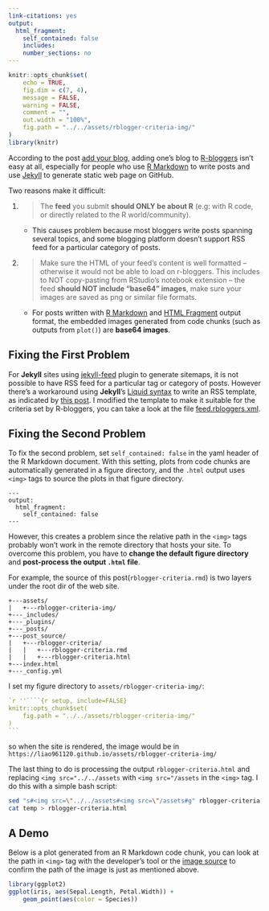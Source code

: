 ```yaml
---
link-citations: yes
output:
  html_fragment:
    self_contained: false
    includes:
    number_sections: no
---
```

<!--For external images, set self_contained: false-->

<!--yaml
---
layout: post
mermaid: false
mathjax2: false
mathjax: false
highlight: true
title: "Making Jekyll Blog Suitable for R-bloggers"
description: "A demo for fixing problems that may be encountered when one wants to add blog to R-bloggers."
tags: [R-bloggers, R Markdown, Jekyll, Web Page]
---
yaml-->

```r
knitr::opts_chunk$set(
	echo = TRUE,
	fig.dim = c(7, 4),
	message = FALSE,
	warning = FALSE,
	comment = "",
	out.width = "100%",
	fig.path = "../../assets/rblogger-criteria-img/"
)
library(knitr)
```

According to the post [add your blog](https://www.r-bloggers.com/add-your-blog/page/5/), adding one's blog to [R-bloggers](https://www.r-bloggers.com/) isn't easy at all, especially for people who use [R Markdown](https://rmarkdown.rstudio.com) to write posts and use [Jekyll](https://jekyllrb.com/) to generate static web page on GitHub.
<!--more-->

Two reasons make it difficult:

1. > The **feed** you submit **should ONLY be about R** (e.g: with R code, or directly related to the R world/community).
    - This causes problem because most bloggers write posts spanning several topics, and some blogging platform doesn't support RSS feed for a particular category of posts.

2. > Make sure the HTML of your feed’s content is well formatted – otherwise it would not be able to load on r-bloggers. This includes to NOT copy-pasting from RStudio’s notebook extension – the feed **should NOT include “base64” images**, make sure your images are saved as png or similar file formats.
    - For posts written with [R Markdown](https://rmarkdown.rstudio.com) and [HTML Fragment](https://rmarkdown.rstudio.com/html_fragment_format.html) output format, the embedded images generated from code chunks (such as outputs from `plot()`) are **base64 images**.


## Fixing the First Problem

For **Jekyll** sites using [jekyll-feed](https://github.com/jekyll/jekyll-feed) plugin to generate sitemaps, it is not possible to have RSS feed for a particular tag or category of posts. However there's a workaround using **Jekyll**'s [Liquid syntax](https://shopify.github.io/liquid/) to write an RSS template, as indicated by [this post](https://devblog.dymel.pl/2017/02/09/category-rss-feed-in-jekyll/). I modified the template to make it suitable for the criteria set by R-bloggers, you can take a look at the file [feed.rbloggers.xml](https://github.com/liao961120/liao961120.github.io/blob/master/feed.rbloggers.xml).


## Fixing the Second Problem

To fix the second problem, set `self_contained: false` in the yaml header of the R Markdown document. With this setting, plots from code chunks are automatically generated in a figure directory, and the `.html` output uses `<img>` tags to source the plots in that figure directory.

```
---
output:
  html_fragment:
    self_contained: false
---
```

However, this creates a problem since the relative path in the `<img>` tags probably won't work in the remote directory that hosts your site. To overcome this problem, you have to **change the default figure directory** and **post-process the output `.html` file**.

For example, the source of this post(`rblogger-criteria.rmd`) is two layers under the root dir of the web site.
```
+---assets/
|   +---rblogger-criteria-img/
+---_includes/
+---_plugins/
+---_posts/
+---post_source/
|   +---rblogger-criteria/
|   |   +---rblogger-criteria.rmd
|   |   +---rblogger-criteria.html
+---index.html
+---_config.yml
```

I set my figure directory to `assets/rblogger-criteria-img/`:

````r
`r ''````{r setup, include=FALSE}
knitr::opts_chunk$set(
	fig.path = "../../assets/rblogger-criteria-img/"
)
```
````

so when the site is rendered, the image would be in `https://liao961120.github.io/assets/rblogger-criteria-img/`

The last thing to do is processing the output `rblogger-criteria.html` and replacing `<img src="../../assets` with `<img src="/assets` in the `<img>` tag. I do this with a simple bash script:

```bash
sed "s#<img src=\"../../assets#<img src=\"/assets#g" rblogger-criteria.html > temp
cat temp > rblogger-criteria.html
```

## A Demo

Below is a plot generated from an R Markdown code chunk, you can look at the path in `<img>` tag with the developer's tool or the [image source](/assets/rblogger-criteria-img/iris-1.png) to confirm the path of the image is just as mentioned above.
```r
library(ggplot2)
ggplot(iris, aes(Sepal.Length, Petal.Width)) +
    geom_point(aes(color = Species))
```


